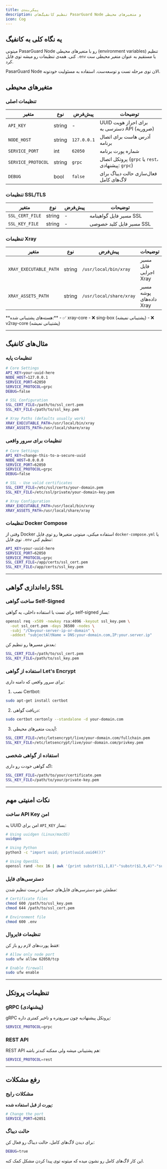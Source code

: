 ```yaml
---
title: پیکربندی
description: تنظیم کانفیگ‌های PasarGuard Node و متغیرهای محیطی
icon: Cog
---
```


## یه نگاه کلی به کانفیگ

میتونی PasarGuard Node رو با متغیرهای محیطی (environment variables) تنظیم کنی. همه‌ی تنظیمات رو میشه توی فایل `.env` یا مستقیم به عنوان متغیر محیطی ست کرد.

<Callout type="warn">
  PasarGuard Node الان توی مرحله تست و توسعه‌ست. استفاده به مسئولیت خودتونه.
</Callout>

## متغیرهای محیطی

### تنظیمات اصلی

| متغیر | نوع | پیش‌فرض | توضیحات |
|----------|------|---------|-------------|
| `API_KEY` | string | - | UUID برای احراز هویت دسترسی به API (ضروریه) |
| `NODE_HOST` | string | `127.0.0.1` | آدرس هاست برای اتصال برنامه |
| `SERVICE_PORT` | int | `62050` | شماره پورت برنامه |
| `SERVICE_PROTOCOL` | string | `grpc` | پروتکل اتصال (`grpc` یا `rest`، پیشنهادی: `grpc`) |
| `DEBUG` | bool | `false` | فعال‌سازی حالت دیباگ برای لاگ‌های کامل |

### تنظیمات SSL/TLS

| متغیر | نوع | پیش‌فرض | توضیحات |
|----------|------|---------|-------------|
| `SSL_CERT_FILE` | string | - | مسیر فایل گواهینامه SSL |
| `SSL_KEY_FILE` | string | - | مسیر فایل کلید خصوصی SSL |

### تنظیمات Xray

| متغیر | نوع | پیش‌فرض | توضیحات |
|----------|------|---------|-------------|
| `XRAY_EXECUTABLE_PATH` | string | `/usr/local/bin/xray` | مسیر فایل اجرایی Xray |
| `XRAY_ASSETS_PATH` | string | `/usr/local/share/xray` | مسیر پوشه داده‌های Xray |

<Callout type="info">
  **هسته‌های پشتیبانی شده:**
  - ✅ xray-core
  - ❌ sing-box (پشتیبانی نمیشه)
  - ❌ v2ray-core (پشتیبانی نمیشه)
</Callout>

---

## مثال‌های کانفیگ

### تنظیمات پایه

```bash
# Core Settings
API_KEY=your-uuid-here
NODE_HOST=127.0.0.1
SERVICE_PORT=62050
SERVICE_PROTOCOL=grpc
DEBUG=false

# SSL Configuration
SSL_CERT_FILE=/path/to/ssl_cert.pem
SSL_KEY_FILE=/path/to/ssl_key.pem

# Xray Paths (defaults usually work)
XRAY_EXECUTABLE_PATH=/usr/local/bin/xray
XRAY_ASSETS_PATH=/usr/local/share/xray
```

### تنظیمات برای سرور واقعی

```bash
# Core Settings
API_KEY=change-this-to-a-secure-uuid
NODE_HOST=0.0.0.0
SERVICE_PORT=62050
SERVICE_PROTOCOL=grpc
DEBUG=false

# SSL - Use valid certificates
SSL_CERT_FILE=/etc/ssl/certs/your-domain.pem
SSL_KEY_FILE=/etc/ssl/private/your-domain-key.pem

# Xray Configuration
XRAY_EXECUTABLE_PATH=/usr/local/bin/xray
XRAY_ASSETS_PATH=/usr/local/share/xray
```

### تنظیمات Docker Compose

وقتی از Docker استفاده میکنی، میتونی متغیرها رو توی فایل `docker-compose.yml` یا توی فایل `.env` تنظیم کنی:

```bash
API_KEY=your-uuid-here
SERVICE_PORT=62050
SERVICE_PROTOCOL=grpc
SSL_CERT_FILE=/app/certs/ssl_cert.pem
SSL_KEY_FILE=/app/certs/ssl_key.pem
```

---

## راه‌اندازی گواهی SSL

### ساخت گواهی Self-Signed

برای تست یا استفاده داخلی، یه گواهی self-signed بساز:

```bash
openssl req -x509 -newkey rsa:4096 -keyout ssl_key.pem \
  -out ssl_cert.pem -days 36500 -nodes \
  -subj "/CN=your-server-ip-or-domain" \
  -addext "subjectAltName = DNS:your-domain.com,IP:your.server.ip"
```

بعدش مسیرها رو تنظیم کن:

```bash
SSL_CERT_FILE=/path/to/ssl_cert.pem
SSL_KEY_FILE=/path/to/ssl_key.pem
```

### استفاده از گواهی Let's Encrypt

برای سرور واقعی که دامنه داری:

1. نصب Certbot:
```bash
sudo apt-get install certbot
```

2. دریافت گواهی:
```bash
sudo certbot certonly --standalone -d your-domain.com
```

3. آپدیت متغیرهای محیطی:
```bash
SSL_CERT_FILE=/etc/letsencrypt/live/your-domain.com/fullchain.pem
SSL_KEY_FILE=/etc/letsencrypt/live/your-domain.com/privkey.pem
```

### استفاده از گواهی شخصی

اگه گواهی خودت رو داری:

```bash
SSL_CERT_FILE=/path/to/your/certificate.pem
SSL_KEY_FILE=/path/to/your/private-key.pem
```

---

## نکات امنیتی مهم

### ساخت API Key امن

یه UUID امن برای `API_KEY` بساز:

```bash
# Using uuidgen (Linux/macOS)
uuidgen

# Using Python
python3 -c "import uuid; print(uuid.uuid4())"

# Using OpenSSL
openssl rand -hex 16 | awk '{print substr($1,1,8)"-"substr($1,9,4)"-"substr($1,13,4)"-"substr($1,17,4)"-"substr($1,21,12)}'
```

### دسترسی‌های فایل

مطمئن شو دسترسی‌های فایل‌های حساس درست تنظیم شدن:

```bash
# Certificate files
chmod 600 /path/to/ssl_key.pem
chmod 644 /path/to/ssl_cert.pem

# Environment file
chmod 600 .env
```

### تنظیمات فایروال

فقط پورت‌های لازم رو باز کن:

```bash
# Allow only node port
sudo ufw allow 62050/tcp

# Enable firewall
sudo ufw enable
```

---

## تنظیمات پروتکل

### gRPC (پیشنهادی)

gRPC پروتکل پیشنهادیه چون سریع‌تره و تاخیر کمتری داره:

```bash
SERVICE_PROTOCOL=grpc
```

### REST API

REST API هم پشتیبانی میشه ولی ممکنه کندتر باشه:

```bash
SERVICE_PROTOCOL=rest
```

---

## رفع مشکلات

### مشکلات رایج

**پورت از قبل استفاده شده:**
```bash
# Change the port
SERVICE_PORT=62051
```

### حالت دیباگ

برای دیدن لاگ‌های کامل، حالت دیباگ رو فعال کن:

```bash
DEBUG=true
```

این کار لاگ‌های کامل رو نشون میده که میتونه توی پیدا کردن مشکل کمک کنه.
